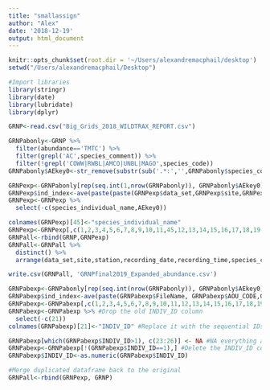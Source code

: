 ```yaml
---
title: "smallassign"
author: "Alex"
date: '2018-12-19'
output: html_document
---
```


```r
knitr::opts_chunk$set(root.dir = '~/Users/alexandremacphail/desktop')
setwd("/Users/alexandremacphail/Desktop")

#Import libraries
library(stringr)
library(date)
library(lubridate)
library(dplyr)
```

```r
GRNP<-read.csv("Big_Grids_2018_WILDTRAX_REPORT.csv")

GRNPabonly<-GRNP %>%
  filter(abundance=='TMTC') %>%
  filter(grepl('AC',species_comment)) %>%
  filter(!grepl('COWW|RWBL|AMCO|UNBL|MAGO',species_code))
GRNPabonly$AEkey0<-str_remove(substr(sub('.*:','',GRNPabonly$species_comment),0,2),'\\-|\\+')

GRNPexp<-GRNPabonly[rep(seq.int(1,nrow(GRNPabonly)), GRNPabonly$AEkey0), 1:ncol(GRNPabonly)]  #Create duplicate rows based on AEkey0 value
GRNPexp$ind_index<-ave(paste(paste(GRNPexp$data_set,GRNPexp$site,GRNPexp$station,as.character(GRNPexp$recording_date),as.character(GRNPexp$recording_time)), GRNPexp$species_code, GRNPexp$species_individual_name, sep=""), paste(paste(GRNPexp$data_set,GRNPexp$site,GRNPexp$station,as.character(GRNPexp$recording_date),as.character(GRNPexp$recording_time)), GRNPexp$species_code, GRNPexp$species_individual_name, sep=""), FUN=seq_along) #Create sequential ID for the duplicated rows
GRNPexp<-GRNPexp %>%
  select(-c(species_individual_name,AEkey0))

colnames(GRNPexp)[45]<-"species_individual_name"
GRNPexp<-GRNPexp[,c(1,2,3,4,5,6,7,8,9,10,11,45,12,13,14,15,16,17,18,19,20,21,22,23,24,25,26,27,28,29,30,31,32,33,34,35,36,37,38,39,40,41,42,43,44)]
GRNPall<-rbind(GRNP,GRNPexp)
GRNPall<-GRNPall %>%
  distinct() %>%
  arrange(data_set,site,station,recording_date,recording_time,species_code,species_individual_name)

write.csv(GRNPall, 'GRNPfinal2019_Expanded_abundance.csv')

```

```r



GRNPabexp<-GRNPabonly[rep(seq.int(nrow(GRNPabonly)), GRNPabonly$AEkey0), 1:ncol(GRNPabonly)] #Create duplicate rows based on AEkey0 value
GRNPabexp$ind_index<-ave(paste(GRNPabexp$FileName, GRNPabexp$AOU_CODE,GRNPabexp$INDIV_ID, sep=""), paste(GRNPabexp$FileName,GRNPabexp$AOU_CODE, GRNPabexp$INDIV_ID, sep=""),FUN=seq_along) #Create sequential ID for the duplicated rows
GRNPabexp<-GRNPabexp[,c(1,2,3,4,5,6,7,8,9,10,11,12,13,14,15,16,17,18,19,20,21,42,22,23,24,25,26,27,28,29,30,31,32,33,34,35,36,37,38,39,40,41)] #Re-organize the dataframe, this is extraneous but helped me see things better
GRNPabexp<-GRNPabexp %>% #Drop the old INDIV_ID column
  select(-c(21))
colnames(GRNPabexp)[21]<-"INDIV_ID" #Replace it with the sequential IDs

GRNPabexp[which(GRNPabexp$INDIV_ID>1), c(23:26)] <- NA #NA everything after X0min
GRNPabexp<-GRNPabexp[!(GRNPabexp$INDIV_ID==1),] #Delete the INDIV_ID column 
GRNPabexp$INDIV_ID<-as.numeric(GRNPabexp$INDIV_ID)

#Merge duplicated dataframe back to the original 
GRNPall<-rbind(GRNPexp, GRNP)
```